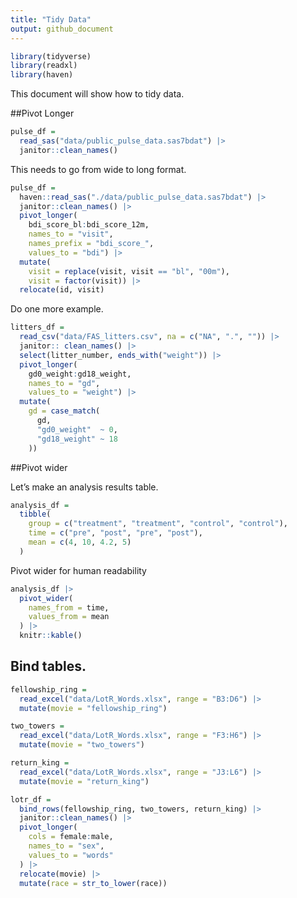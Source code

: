 ```yaml
---
title: "Tidy Data"
output: github_document
---
```


```r
library(tidyverse)
library(readxl)
library(haven)
```



This document will show how to tidy data.


##Pivot Longer

```r
pulse_df = 
  read_sas("data/public_pulse_data.sas7bdat") |> 
  janitor::clean_names()
```

This needs to go from wide to long format.

```r
pulse_df = 
  haven::read_sas("./data/public_pulse_data.sas7bdat") |>
  janitor::clean_names() |>
  pivot_longer(
    bdi_score_bl:bdi_score_12m,
    names_to = "visit", 
    names_prefix = "bdi_score_",
    values_to = "bdi") |>
  mutate(
    visit = replace(visit, visit == "bl", "00m"),
    visit = factor(visit)) |> 
  relocate(id, visit)
```


Do one more example.

```r
litters_df =
  read_csv("data/FAS_litters.csv", na = c("NA", ".", "")) |> 
  janitor:: clean_names() |> 
  select(litter_number, ends_with("weight")) |>
  pivot_longer(
    gd0_weight:gd18_weight,
    names_to = "gd",
    values_to = "weight") |> 
  mutate(
    gd = case_match(
      gd, 
      "gd0_weight"  ~ 0,
      "gd18_weight" ~ 18
    ))
```


##Pivot wider

Let's make an analysis results table.

```r
analysis_df = 
  tibble(
    group = c("treatment", "treatment", "control", "control"),
    time = c("pre", "post", "pre", "post"),
    mean = c(4, 10, 4.2, 5)
  )
```


Pivot wider for human readability

```r
analysis_df |>  
  pivot_wider(
    names_from = time,
    values_from = mean
  ) |> 
  knitr::kable()
```



## Bind tables.

```r
fellowship_ring = 
  read_excel("data/LotR_Words.xlsx", range = "B3:D6") |> 
  mutate(movie = "fellowship_ring")

two_towers = 
  read_excel("data/LotR_Words.xlsx", range = "F3:H6") |> 
  mutate(movie = "two_towers")

return_king = 
  read_excel("data/LotR_Words.xlsx", range = "J3:L6") |> 
  mutate(movie = "return_king")

lotr_df =
  bind_rows(fellowship_ring, two_towers, return_king) |> 
  janitor::clean_names() |> 
  pivot_longer(
    cols = female:male,
    names_to = "sex",
    values_to = "words"
  ) |> 
  relocate(movie) |> 
  mutate(race = str_to_lower(race))
```


